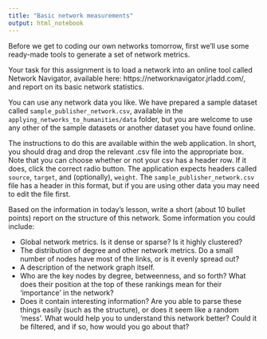 ```yaml
---
title: "Basic network measurements"
output: html_notebook
---
```


Before we get to coding our own networks tomorrow, first we'll use some ready-made tools to generate a set of network metrics. 

Your task for this assignment is to load a network into an online tool called Network Navigator, available here: https://networknavigator.jrladd.com/, and report on its basic network statistics. 

You can use any network data you like. We have prepared a sample dataset called `sample_publisher_network.csv`, available in the `applying_networks_to_humanities/data` folder, but you are welcome to use any other of the sample datasets or another dataset you have found online. 

The instructions to do this are available within the web application. In short, you should drag and drop the relevant .csv file into the appropriate box. Note that you can choose whether or not your csv has a header row. If it does, click the correct radio button. The application expects headers called `source`, `target`, and (optionally), `weight`. The `sample_publisher_network.csv` file has a header in this format, but if you are using other data you may need to edit the file first. 

Based on the information in today's lesson, write a short (about 10 bullet points) report on the structure of this network. Some information you could include:

-   Global network metrics. Is it dense or sparse? Is it highly clustered?
-   The distribution of degree and other network metrics. Do a small number of nodes have most of the links, or is it evenly spread out?  
-   A description of the network graph itself.  
-   Who are the key nodes by degree, betweenness, and so forth? What does their position at the top of these rankings mean for their 'importance' in the network?
-   Does it contain interesting information? Are you able to parse these things easily (such as the structure), or does it seem like a random 'mess'. What would help you to understand this network better? Could it be filtered, and if so, how would you go about that?



